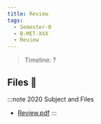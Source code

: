 ```yaml
---
title: Review
tags:
  - Semester-0
  - B-MET-XXX
  - Review
---
```

> Timeline: ?


## Files 📂

:::note 2020 Subject and Files
- [Review.pdf](https://github.com/Studio-17/Epitech-Subjects/raw/main/Semester-0/B-MET-XXX/Review/Review.pdf)
:::
